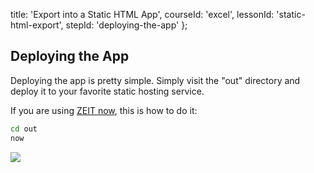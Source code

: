 
  title: 'Export into a Static HTML App',
  courseId: 'excel',
  lessonId: 'static-html-export',
  stepId: 'deploying-the-app'
};

## Deploying the App

Deploying the app is pretty simple. Simply visit the "out" directory and deploy it to your favorite static hosting service.

If you are using [ZEIT now](https://zeit.co/blog/unlimited-static), this is how to do it:

```bash
cd out
now
```

![](https://assets.zeit.co/image/upload/v1564595640/nextjs/learn/static-now-2.png)

